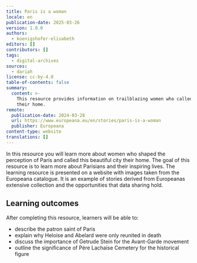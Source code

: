 ```yaml
---
title: Paris is a woman
locale: en
publication-date: 2025-03-26
version: 1.0.0
authors:
  - koenigshofer-elisabeth
editors: []
contributors: []
tags:
  - digital-archives
sources:
  - dariah
license: cc-by-4.0
table-of-contents: false
summary:
  content: >-
    This resource provides information on trailblazing women who called Paris
    their home.
remote:
  publication-date: 2024-03-28
  url: https://www.europeana.eu/en/stories/paris-is-a-woman
  publisher: Europeana
content-type: website
translations: []
---
```

In this resource you will learn more about women who shaped the perception of Paris and called this beautiful city their home. The goal of this resource is to learn more about Parisians and their inspiring lives. The learning resource is presented on a website with images taken from the Europeana catalogue. It is an example of stories derived from Europeanas extensive collection and the opportunities that data sharing hold.

## Learning outcomes

After completing this resource, learners will be able to:

* describe the patron saint of Paris
* explain why Heloise and Abelard were only reunited in death
* discuss the importance of Getrude Stein for the Avant-Garde movement
* outline the significance of Pére Lachaise Cemetery for the historical figure



<ExternalResource title="Paris is a woman" subtitle="Click here to visit the Europeana website" url="https://www.europeana.eu/en/stories/paris-is-a-woman" />
